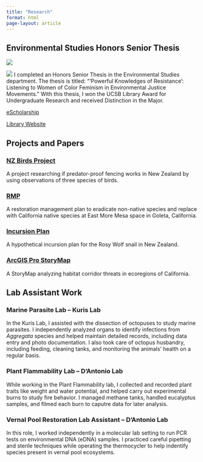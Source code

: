 ```yaml
---
title: "Research"
format: html
page-layout: article
---
```


## Environmental Studies Honors Senior Thesis

![](laurpic.jpeg)

![](firstplace.jpeg)
I completed an Honors Senior Thesis in the Environmental Studies department. The thesis is titled: "'Powerful Knowledges of Resistance': Listening to Women of Color Feminism in Environmental Justice Movements." With this thesis, I won the UCSB Library Award for Undergraduate Research and received Distinction in the Major.

[eScholarship](https://escholarship.org/uc/item/33f4v76f#main)

[Library Website](https://www.library.ucsb.edu/2025-winners)

## Projects and Papers

### [NZ Birds Project](nz-birds.qmd)

A project researching if predator-proof fencing works in New Zealand by using observations of three species of birds.

### [RMP](rmp.qmd)

A restoration management plan to eradicate non-native species and replace with California native species at East More Mesa space in Goleta, California.

### [Incursion Plan](incursion.qmd)

A hypothetical incursion plan for the Rosy Wolf snail in New Zealand.

### [ArcGIS Pro StoryMap](https://storymaps.arcgis.com/stories/500c2a3c646843bdb1463ab200f3e922)

A StoryMap analyzing habitat corridor threats in ecoregions of California.

## Lab Assistant Work

### Marine Parasite Lab -- Kuris Lab

In the Kuris Lab, I assisted with the dissection of octopuses to study marine parasites. I independently analyzed organs to identify infections from *Aggregata* species and helped maintain detailed records, including data entry and photo documentation. I also took care of octopus husbandry, including feeding, cleaning tanks, and monitoring the animals' health on a regular basis.

### Plant Flammability Lab -- D'Antonio Lab

While working in the Plant Flammability lab, I collected and recorded plant traits like weight and water potential, and helped carry out experimental burns to study fire behavior. I managed methane tanks, handled eucalyptus samples, and filmed each burn to caputre data for later analysis.

### Vernal Pool Restoration Lab Assistant -- D'Antonio Lab

In this role, I worked independently in a molecular lab setting to run PCR tests on environmental DNA (eDNA) samples. I practiced careful pipetting and sterile techniques while operating the thermocycler to help indentify species present in vernal pool ecosystems.
